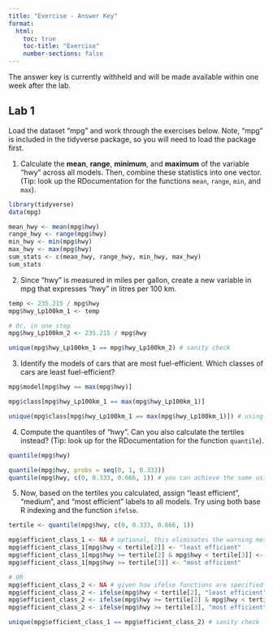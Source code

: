 ```yaml
---
title: "Exercise - Answer Key"  
format:
  html:
    toc: true
    toc-title: "Exercise"  
    number-sections: false 
---
```


The answer key is currently withheld and will be made available within one week after the lab.

## Lab 1

Load the dataset "mpg" and work through the exercises below. Note, "mpg" is included in the tidyverse package, so you will need to load the package first.

1. Calculate the **mean**, **range**, **minimum**, and **maximum** of the variable "hwy" across all models. Then, combine these statistics into one vector. (Tip: look up the RDocumentation for the functions `mean`, `range`, `min`, and `max`).

```r

library(tidyverse)
data(mpg)

mean_hwy <- mean(mpg$hwy)
range_hwy <- range(mpg$hwy)
min_hwy <- min(mpg$hwy)
max_hwy <- max(mpg$hwy)
sum_stats <- c(mean_hwy, range_hwy, min_hwy, max_hwy)
sum_stats
```

2. Since "hwy" is measured in miles per gallon, create a new variable in mpg that expresses "hwy" in litres per 100 km.

```r

temp <- 235.215 / mpg$hwy
mpg$hwy_Lp100km_1 <- temp

# Or, in one step
mpg$hwy_Lp100km_2 <- 235.215 / mpg$hwy

unique(mpg$hwy_Lp100km_1 == mpg$hwy_Lp100km_2) # sanity check
```

3. Identify the models of cars that are most fuel-efficient. Which classes of cars are least fuel-efficient?

```r

mpg$model[mpg$hwy == max(mpg$hwy)]

mpg$class[mpg$hwy_Lp100km_1 == max(mpg$hwy_Lp100km_1)]

unique(mpg$class[mpg$hwy_Lp100km_1 == max(mpg$hwy_Lp100km_1)]) # using unique function to remove duplicates
```

4. Compute the quantiles of "hwy". Can you also calculate the tertiles instead? (Tip: look up for the RDocumentation for the function `quantile`).

```r

quantile(mpg$hwy)

quantile(mpg$hwy, probs = seq(0, 1, 0.333))
quantile(mpg$hwy, c(0, 0.333, 0.666, 1)) # you can achieve the same using this
```

5. Now, based on the tertiles you calculated, assign "least efficient", "medium", and "most efficient" labels to all models. Try using both base R indexing and the function `ifelse`.

```r

tertile <- quantile(mpg$hwy, c(0, 0.333, 0.666, 1))

mpg$efficient_class_1 <- NA # optional, this eliminates the warning message of "Unknown or uninitialised column"
mpg$efficient_class_1[mpg$hwy < tertile[2]] <- "least efficient"
mpg$efficient_class_1[mpg$hwy >= tertile[2] & mpg$hwy < tertile[3]] <- "medium"
mpg$efficient_class_1[mpg$hwy >= tertile[3]] <- "most efficient"

# OR
mpg$efficient_class_2 <- NA # given how ifelse functions are specified below, this step becomes necessary
mpg$efficient_class_2 <- ifelse(mpg$hwy < tertile[2], "least efficient", mpg$efficient_class_2)
mpg$efficient_class_2 <- ifelse(mpg$hwy >= tertile[2] & mpg$hwy < tertile[3], "medium", mpg$efficient_class_2)
mpg$efficient_class_2 <- ifelse(mpg$hwy >= tertile[3], "most efficient", mpg$efficient_class_2)

unique(mpg$efficient_class_1 == mpg$efficient_class_2) # sanity check
```


<!-- ## Lab 2  -->

<!-- ### Data Manipulation using dplyr -->

<!-- #### Part A {-} -->

<!-- Continue from the farm business dataset "farm" used in Lab 2, work through the exercises below. -->

<!--   1. Create a new variable called **size3** that meets the following criteria:  -->

<!--       i) size3 = “small” if size <= 200 -->

<!--       ii) size3 = “medium” if 200 < size <= 600 -->

<!--       iii) size3 = “big” if size > 600 -->

<!--       Finally, convert size3 to a factor variable that is ordinal from "small" to "big".   -->

<!-- ```{r} -->
<!-- #| warning: false -->
<!-- #| message: false -->

<!-- name <- c("Henry", "Larry", "Alex", "Gaby", "Amy", "Ruby") -->
<!-- sex <- c("male", "male", "male", "female", "female", "female") -->
<!-- age <- c(43, 60, 25, 50, 28, 58)  -->
<!-- type <- c("crop", "livestock", "urban", "dairy", "crop", "livestock")  -->
<!-- size <- c(550, 800, 10, 600, 1000, 700)  -->
<!-- return <- c(40, 90, 50, 90, 90, 95) -->

<!-- farm <- data.frame(name, age, sex, type, size, return) -->

<!-- farm <- farm %>% mutate(size3 = ifelse(size <= 200, "small", NA)) %>% -->
<!--                  mutate(size3 = ifelse(size > 200 & size <= 600, "medium", size3)) %>% -->
<!--                  mutate(size3 = ifelse(size > 600, "big", size3)) %>% -->
<!--                  mutate(size3 = factor(size3, levels = c("small", "medium", "big"))) -->

<!-- farm -->
<!-- farm$size3   -->

<!-- ``` -->

<!--   2. Generate the following summary statistics, for each type of the farms: -->

<!--       i) the sum of all returns, called **tot.return** -->

<!--       ii) the average returns, called **avg.return** -->

<!--       Finally, rearrange the data based on the value of avg.return, in the descending order. -->

<!-- ```{r} -->
<!-- #| warning: false -->
<!-- #| message: false -->

<!-- farm.sum <- farm %>% group_by(type) %>% -->
<!--                      summarize(tot.return = sum(return),  -->
<!--                                avg.return = mean(return)) -->

<!-- farm.sum <- arrange(farm.sum, desc(avg.return)) -->
<!-- farm.sum -->

<!-- ``` -->

<!-- #### Part B {-} -->

<!-- Import data "mpg" and work through the coding below. -->

<!--   1. Drop the variables **displ**, **drv** and **fl**, then exclude cars that were manufactured by **Hyundai** and **Pontiac** . -->

<!-- ```{r} -->
<!-- #| warning: false -->
<!-- #| message: false -->

<!-- data(mpg)     # you may need to library(tidyverse) first -->

<!-- mpg <- mpg %>% select(-displ, -drv, -fl) %>%  -->
<!--                filter(manufacturer != "hyundai" & manufacturer != "pontiac") -->

<!-- head(mpg)       -->

<!-- unique(mpg$manufacturer) -->

<!-- ``` -->

<!--   2. Continue from your dataframe above and generate the summary statistics, for each manufacturer, model, and year: -->

<!--       i) the average of "cty", called **avg.cty** -->

<!--       ii) the average of "hwy", called **avg.hwy** -->

<!--       iii) the total number of cars produced, called **tot.cars** -->

<!-- ```{r} -->
<!-- #| warning: false -->
<!-- #| message: false -->

<!-- mpg.sum <- mpg %>% group_by(manufacturer, model, year) %>% -->
<!--                    summarize(avg.cty = mean(cty), -->
<!--                              avg.hwy = mean(hwy), -->
<!--                              tot.cars = n()) -->

<!-- head(mpg.sum) -->

<!-- ```  -->

<!-- ### Data Visualization using ggplot -->

<!-- #### Part A {-} -->

<!-- Import data "mpg" and work through the exercises below. -->

<!--   1. Create a scatterplot that shows all of the following: -->

<!--       i) use "cty" on the x-axis and "hwy" on the y-axis -->

<!--       ii) assign different colors for "class" and different shapes for "year".   -->
<!--         (tip: since continuous variables cannot be mapped to `shape`, you will need to convert "year" to a factor using `factor()`) -->

<!--       iii) fit **only one trend line** for all points  -->

<!-- ```{r} -->
<!-- #| warning: false -->
<!-- #| message: false -->
<!-- #| fig-width: 10 -->
<!-- #| fig-height: 6 -->

<!-- data(mpg)     # library(tidyverse) -->

<!-- ggplot(mpg) + -->
<!--   geom_point(aes(x= cty, y = hwy, color = class, shape = factor(year))) + -->
<!--   geom_smooth(aes(x= cty, y = hwy)) -->

<!-- ``` -->

<!--   2. Create a scatterplot that shows all of the following: -->

<!--       i) use "displ" on the x-axis and "hwy" on the y-axis -->

<!--       ii) partition the graph into a grid by the combination of "drv" and "fl", but only include "fl" that equals "p" or "r" -->

<!--       iii) fit a trend line in each graph within the grid -->

<!--       (Tip: you can build from the example "p23" in Lab 2.)  -->

<!-- ```{r} -->
<!-- #| warning: false -->
<!-- #| message: false -->
<!-- #| fig-width: 10 -->
<!-- #| fig-height: 6 -->

<!-- mpg.mod <- mpg %>% filter(fl == "p" | fl == "r") -->

<!-- ggplot(mpg.mod, aes(x = displ, y = hwy)) + -->
<!--   geom_point() + -->
<!--   geom_smooth() +  -->
<!--   facet_grid(drv ~ fl) -->

<!-- ``` -->

<!--   3. Create a bar chart that shows the average "hwy" of all cars produced in 2008 by each of the following manufacturers:   -->
<!--   **Audi**, **Hyundai**, **Nissan** and **Volkswagen**. Assign a different color to each manufacturer.  -->

<!-- ```{r} -->
<!-- #| warning: false -->
<!-- #| message: false -->
<!-- #| fig-width: 8 -->
<!-- #| fig-height: 6 -->

<!-- mpg.sum <- mpg %>% filter(manufacturer == "audi" | manufacturer == "hyundai" | -->
<!--                           manufacturer == "nissan" | manufacturer == "volkswagen") %>% -->
<!--                    filter(year == 2008) %>%  -->
<!--                    group_by(manufacturer) %>% -->
<!--                    summarize(mean_hwy = mean(hwy)) -->

<!-- ggplot(mpg.sum, aes(x = manufacturer, y = mean_hwy, fill = manufacturer)) + geom_col() -->

<!-- ``` -->

<!-- #### Part B {-} -->

<!-- Import the data "gapminder" and try to reproduce the graph below. -->

<!-- ```{r} -->
<!-- #| warning: false -->
<!-- #| message: false -->
<!-- #| fig-width: 12 -->
<!-- #| fig-height: 6 -->

<!-- library(gapminder) -->

<!-- ggplot(gapminder, aes(x = gdpPercap, y = lifeExp, color = continent)) + -->
<!--   geom_point(shape = 17, size = 1.5) +  -->
<!--   geom_smooth() +  -->
<!--   facet_grid(continent ~ year, scales = "free") + -->

<!--   labs( -->
<!--     title = "Relation between GDP per capita and Life Expectancy by Continent from 1952 to 2007", -->
<!--     x = "GDP per capita", y = "Life Expectancy", color = "Legend" -->
<!--   ) + -->

<!--   theme( -->
<!--     axis.text.x = element_blank(),  -->
<!--     title = element_text(face = "bold") -->
<!--   ) -->

<!-- ``` -->
